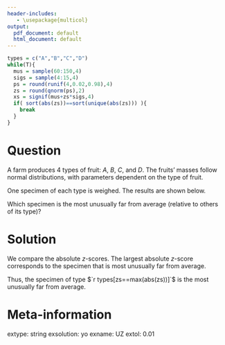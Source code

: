 ```yaml
---
header-includes:
   - \usepackage{multicol}
output:
  pdf_document: default
  html_document: default
---
```


```r
types = c("A","B","C","D")
while(T){
  mus = sample(60:150,4)
  sigs = sample(4:15,4)
  ps = round(runif(4,0.02,0.98),4)
  zs = round(qnorm(ps),2)
  xs = signif(mus+zs*sigs,4)
  if( sort(abs(zs))==sort(unique(abs(zs))) ){
    break
  }
}
```

Question
========

A farm produces 4 types of fruit: $A$, $B$, $C$, and $D$. The fruits' masses follow normal distributions, with parameters dependent on the type of fruit.

\begin{center}
\begin{tabular}{|c|c|c|}\hline
Type of fruit & Mean mass (g) & Standard deviation of mass (g) \\ \hline
$A$ & `r mus[1]` & `r sigs[1]` \\
$B$ & `r mus[2]` & `r sigs[2]` \\
$C$ & `r mus[3]` & `r sigs[3]` \\
$D$ & `r mus[4]` & `r sigs[4]` \\ \hline
\end{tabular}
\end{center}

One specimen of each type is weighed. The results are shown below.

\begin{center}
\begin{tabular}{|c|c|}\hline
Type of fruit & Mass of specimen (g) \\ \hline
$A$ & `r xs[1]` \\
$B$ & `r xs[2]` \\
$C$ & `r xs[3]` \\
$D$ & `r xs[4]` \\ \hline
\end{tabular}
\end{center}

Which specimen is the most unusually far from average (relative to others of its type)?

Solution
========

We compare the absolute $z$-scores. The largest absolute $z$-score corresponds to the specimen that is most unusually far from average.

\begin{center}
\begin{tabular}{|c|c|c|}\hline
Type of fruit & formula & absolute $z$-score \\ \hline
$A$ & $z=\frac{|`r xs[1]`-`r mus[1]`|}{`r sigs[1]`}$ &`r abs(zs[1])` \\
$B$ & $z=\frac{|`r xs[2]`-`r mus[2]`|}{`r sigs[2]`}$ &`r abs(zs[2])` \\
$C$ & $z=\frac{|`r xs[3]`-`r mus[3]`|}{`r sigs[3]`}$ &`r abs(zs[3])` \\
$D$ & $z=\frac{|`r xs[4]`-`r mus[4]`|}{`r sigs[4]`}$ &`r abs(zs[4])` \\ \hline
\end{tabular}
\end{center}

Thus, the specimen of type $`r types[zs==max(abs(zs))]`$ is the most unusually far from average.

Meta-information
============
extype: string
exsolution: yo
exname: UZ
extol: 0.01

